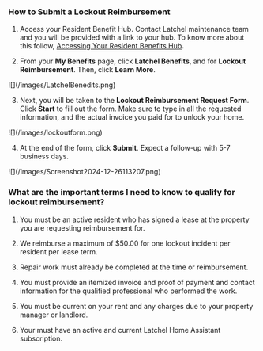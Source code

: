 ### **How to Submit a Lockout Reimbursement**

1. Access your Resident Benefit Hub. Contact Latchel maintenance team and you will be provided with a link to your hub. To know more about this follow, [Accessing Your Resident Benefits Hub](/s/topic/0TO5e000000h9wrGAA/Accessing-Your-Resident-Benefits-Hub)**.**

2. From your **My Benefits** page, click **Latchel Benefits**, and for **Lockout Reimbursement**. Then, click **Learn More**.&#x20;

<Frame as="div">
  ![](/images/LatchelBenedits.png)
</Frame>

3. Next, you will be taken to the **Lockout Reimbursement Request Form**. Click **Start** to fill out the form. Make sure to type in all the requested information, and the actual invoice you paid for to unlock your home.

<Frame as="div">
  ![](/images/lockoutform.png)
</Frame>

4. At the end of the form, click **Submit**. Expect a follow-up with 5-7 business days.

<Frame as="div">
  ![](/images/Screenshot2024-12-26113207.png)
</Frame>

### **What are the important terms I need to know to qualify for lockout reimbursement?**

1. You must be an active resident who has signed a lease at the property you are requesting reimbursement for.

2. We reimburse a maximum of $50.00 for one lockout incident per resident per lease term.

3. Repair work must already be completed at the time or reimbursement.

4. You must provide an itemized invoice and proof of payment and contact information for the qualified professional who performed the work.

5. You must be current on your rent and any charges due to your property manager or landlord.

6. Your must have an active and current Latchel Home Assistant subscription.
